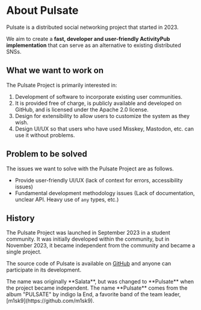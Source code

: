 
# About Pulsate

Pulsate is a distributed social networking project that started in 2023.

We aim to create a **fast, developer and user-friendly ActivityPub implementation** that can serve as an alternative to existing distributed SNSs.

## What we want to work on

The Pulsate Project is primarily interested in:

1. Development of software to incorporate existing user communities.
2. It is provided free of charge, is publicly available and developed on GitHub, and is licensed under the Apache 2.0 license.
3. Design for extensibility to allow users to customize the system as they wish.
4. Design UI/UX so that users who have used Misskey, Mastodon, etc. can use it without problems.

## Problem to be solved

The issues we want to solve with the Pulsate Project are as follows.

- Provide user-friendly UI/UX (lack of context for errors, accessibility issues)
- Fundamental development methodology issues (Lack of documentation, unclear API. Heavy use of `any` types, etc.)

## History

The Pulsate Project was launched in September 2023 in a student community. It was initially developed within the community, but in November 2023, it became independent from the community and became a single project.

The source code of Pulsate is available on [GitHub](https://link.pulsate.dev/github) and anyone can participate in its development.

<Callout emoji="👾">
  The name was originally **Salata**, but was changed to **Pulsate** when the project became independent.
  The name **Pulsate** comes from the album "PULSATE" by indigo la End, a favorite band of the team leader, [m1sk9](https://github.com/m1sk9).
</Callout>
